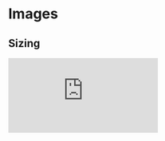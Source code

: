 
<Meta title="styling/images" />

# Images

## Sizing

<iframe
  scrolling="no"
  style={{ width: "100%", height: "400px" }}
  title="Inline Block Example"
  src="https://codepen.io/schalkventer/embed/gOmRpgv?height=265&theme-id=dark&default-tab=html,result&editable=true"
  frameBorder="no"
  loading="lazy"
  allowTransparency="true"
  allowFullscreen="true"
/>

## Blend Modes

<iframe
  scrolling="no"
  style={{ width: "100%", height: "400px" }}
  title="Inline Block Example"
  src="https://codepen.io/schalkventer/embed/dyvWdMv?height=265&theme-id=dark&default-tab=html,result&editable=true"
  frameBorder="no"
  loading="lazy"
  allowTransparency="true"
  allowFullscreen="true"
/>
